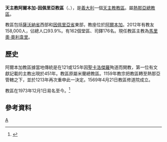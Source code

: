 {{Infobox Roman Catholic diocese
|name= 阿爾本加-因佩里亞
|jurisdiction=教區
|latin = Dioecesis Albingaunensis-Imperiae
|image =Albenga-IMG 0345.JPG
|caption = 聖彌額爾主教座堂
|location = [[義大利|義大利]]
|territory = [[薩沃納省|薩沃納省]]、[[因佩里亞省|因佩里亞省]]
|population =158,000
|rite = [[罗马礼|罗马礼]]
|patron =[[仁慈聖母|仁慈聖母]]
|province = 熱那亞
|established =1986年
|cathedral = [[聖彌額爾主教座堂_(阿爾本加)|聖彌額爾主教座堂]]
|co-cathedral =聖茂禮副主教座堂
|leadership = 主教
|website = [http://www.diocesidialbengaimperia.it/ 官方網頁]
|pope = 
|patriarch= 
|metropolitan = 
|ordinary =馬里奧·奧利韋里
|coadjutor archbishop =
|coadjutor bishop =
|auxiliary =
|emeritus =
}}

'''天主教阿爾本加-因佩里亞教區'''（{{lang-la|Dioecesis Albingaunensis-Imperiae}}、{{lang-it|Diocesi di Albenga-Imperia}}），是[[義大利|義大利]]一個[[天主教|天主教]][[教區|教區]]。屬[[天主教熱那亞總教區|熱那亞總教區]]。

教區包括[[薩沃納省|薩沃納省]]西部和[[因佩里亞省|因佩里亞省]]東部，教座位於[[阿爾本加|阿爾本加]]。2012年有教友158,000人，佔總人口93.9%。有162個堂區、司鐸176名。現任教區主教為[[馬里奧·奧利韋里|馬里奧·奧利韋里]]。

==歷史==

阿爾本加教區據當地傳統是在121或125年因[[聖卡洛傑羅|聖卡洛傑羅]]殉道而開教，第一位有文獻記載的主教出現於451年。教區原屬米蘭總教區。1159年教宗把教區轉至熱那亞管轄之下，並於1213年再次重申此一決定。1569年4月21日教區修道院成立。

教區在1973年12月1日易名至今。<ref>{{cite journal
|journal=[[宗座公報|宗座公報]]
|publisher=梵蒂岡出版社
|date=1974年
|volume=66
|title=''In dioecesi Albinganensi''
|page=27-28
|url=http://www.vatican.va/archive/aas/documents/AAS%2066%20%5B1974%5D%20-%20ocr.pdf
|access-date=2014-10-06
|archive-date=2019-06-07
|archive-url=https://web.archive.org/web/20190607080052/http://www.vatican.va/archive/aas/documents/AAS%2066%20%5B1974%5D%20-%20ocr.pdf
|dead-url=no
}}</ref>
==參考資料==
{{reflist}}
[[Category:義大利天主教教區|A]]
{{意大利天主教教區}}